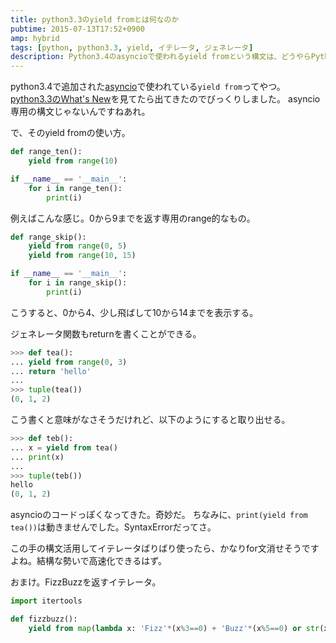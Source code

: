 ```yaml
---
title: python3.3のyield fromとは何なのか
pubtime: 2015-07-13T17:52+0900
amp: hybrid
tags: [python, python3.3, yield, イテレータ, ジェネレータ]
description: Python3.4のasyncioで使われるyield fromという構文は、どうやらPython3.3で既に導入されていたようです。asyncio以外の場面での使い方について調べてみました。
---
```


python3.4で追加された[asyncio](http://docs.python.jp/3/library/asyncio.html)で使われている`yield from`ってやつ。
[python3.3のWhat's New](http://docs.python.jp/3.3/whatsnew/3.3.html)を見てたら出てきたのでびっくりしました。
asyncio専用の構文じゃないんですねあれ。

で、そのyield fromの使い方。
``` python
def range_ten():
    yield from range(10)

if __name__ == '__main__':
    for i in range_ten():
        print(i)
```
例えばこんな感じ。0から9までを返す専用のrange的なもの。

``` python
def range_skip():
    yield from range(0, 5)
    yield from range(10, 15)

if __name__ == '__main__':
    for i in range_skip():
        print(i)
```
こうすると、0から4、少し飛ばして10から14までを表示する。

ジェネレータ関数もreturnを書くことができる。
``` python
>>> def tea():
...	yield from range(0, 3)
...	return 'hello'
...
>>> tuple(tea())
(0, 1, 2)
```
こう書くと意味がなさそうだけれど、以下のようにすると取り出せる。
``` python
>>> def teb():
...	x = yield from tea()
...	print(x)
...
>>> tuple(teb())
hello
(0, 1, 2)
```
asyncioのコードっぽくなってきた。奇妙だ。
ちなみに、`print(yield from tea())`は動きませんでした。SyntaxErrorだってさ。

この手の構文活用してイテレータばりばり使ったら、かなりfor文消せそうですよね。結構な勢いで高速化できるはず。


おまけ。FizzBuzzを返すイテレータ。
``` python
import itertools

def fizzbuzz():
    yield from map(lambda x: 'Fizz'*(x%3==0) + 'Buzz'*(x%5==0) or str(x), itertools.count(1))
```
